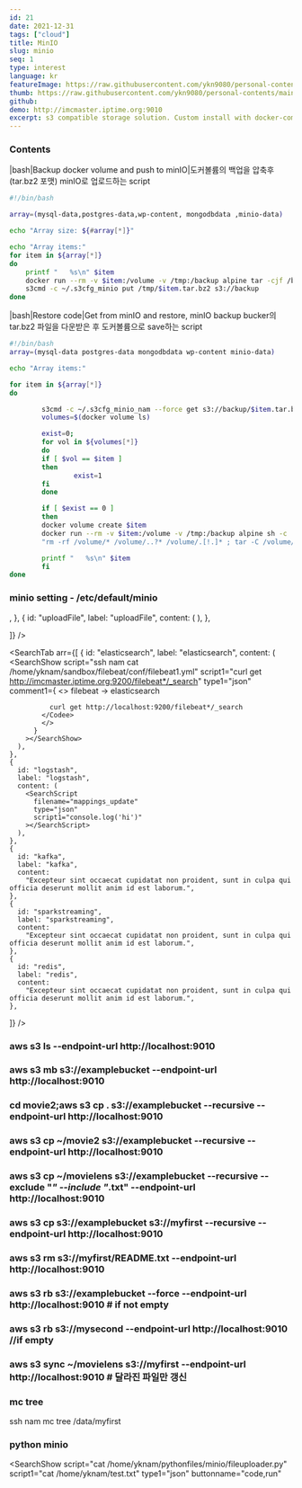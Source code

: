 ```yaml
---
id: 21
date: 2021-12-31
tags: ["cloud"]
title: MinIO
slug: minio
seq: 1
type: interest
language: kr
featureImage: https://raw.githubusercontent.com/ykn9080/personal-contents/main/images/interest/minio_logo.png
thumb: https://raw.githubusercontent.com/ykn9080/personal-contents/main/images/interest/minio_logo2.png
github:
demo: http://imcmaster.iptime.org:9010
excerpt: s3 compatible storage solution. Custom install with docker-compose
---
```


### Contents

|bash|Backup docker volume and push to minIO|도커볼륨의 백업을 압축후(tar.bz2 포맷) minIO로
업로드하는 script

```bash
#!/bin/bash

array=(mysql-data,postgres-data,wp-content, mongodbdata ,minio-data)

echo "Array size: ${#array[*]}"

echo "Array items:"
for item in ${array[*]}
do
    printf "   %s\n" $item
    docker run --rm -v $item:/volume -v /tmp:/backup alpine tar -cjf /backup/$item.tar.bz2 -C /volume ./
    s3cmd -c ~/.s3cfg_minio put /tmp/$item.tar.bz2 s3://backup
done
```

|bash|Restore code|Get from minIO and restore, minIO backup bucker의 tar.bz2 파일을 다운받은 후
도커볼륨으로 save하는 script

```bash
#!/bin/bash
array=(mysql-data postgres-data mongodbdata wp-content minio-data)

echo "Array items:"

for item in ${array[*]}
do

        s3cmd -c ~/.s3cfg_minio_nam --force get s3://backup/$item.tar.bz2 /tmp/
        volumes=$(docker volume ls)

        exist=0;
        for vol in ${volumes[*]}
        do
        if [ $vol == $item ]
        then
                exist=1
        fi
        done

        if [ $exist == 0 ]
        then
        docker volume create $item
        docker run --rm -v $item:/volume -v /tmp:/backup alpine sh -c
        "rm -rf /volume/* /volume/..?* /volume/.[!.]* ; tar -C /volume/ -xjf /backup/$item.tar.bz2"

        printf "   %s\n" $item
        fi
done
```

### minio setting - /etc/default/minio

<SearchSingle script="ssh nam cat /etc/default/minio" />
<SearchTab
  arr={[
    {
      id: "removeBucket",
      label: "removeBucket",
      content: <SearchShow script="cat /home/yknam/nodefiles/minio/removeBucket.js" script1="/home/yknam/nodefiles/minio/removeBucket.js"></SearchShow>,
    },
    {
      id: "uploadFile",
      label: "uploadFile",
      content: (
        <SearchShow
         script="cat /home/yknam/nodefiles/minio/uploadFile.js" script1="/home/yknam/nodefiles/minio/uploadFile.js"
        ></SearchShow>
      ),
    },

]}
/>

<SearchSingle script="ssh nam aws s3 ls --endpoint-url http://localhost:9010"></SearchSingle>

<SearchTab
  arr={[
    {
      id: "elasticsearch",
      label: "elasticsearch",
      content: (
        <SearchShow
          script="ssh nam cat /home/yknam/sandbox/filebeat/conf/filebeat1.yml"
          script1="curl get http://imcmaster.iptime.org:9200/filebeat*/_search"
          type1="json"
          comment1={
            <>
            <Chipp>filebeat → elasticsearch</Chipp>
            <Codee>

              curl get http://localhost:9200/filebeat*/_search
            </Codee>
            </>
          }
        ></SearchShow>
      ),
    },
    {
      id: "logstash",
      label: "logstash",
      content: (
        <SearchScript
          filename="mappings_update"
          type="json"
          script1="console.log('hi')"
        ></SearchScript>
      ),
    },
    {
      id: "kafka",
      label: "kafka",
      content:
        "Excepteur sint occaecat cupidatat non proident, sunt in culpa qui officia deserunt mollit anim id est laborum.",
    },
    {
      id: "sparkstreaming",
      label: "sparkstreaming",
      content:
        "Excepteur sint occaecat cupidatat non proident, sunt in culpa qui officia deserunt mollit anim id est laborum.",
    },
    {
      id: "redis",
      label: "redis",
      content:
        "Excepteur sint occaecat cupidatat non proident, sunt in culpa qui officia deserunt mollit anim id est laborum.",
    },

]}
/>

### aws s3 ls --endpoint-url http://localhost:9010

### aws s3 mb s3://examplebucket --endpoint-url http://localhost:9010

### cd movie2;aws s3 cp . s3://examplebucket --recursive --endpoint-url http://localhost:9010

### aws s3 cp ~/movie2 s3://examplebucket --recursive --endpoint-url http://localhost:9010

### aws s3 cp ~/movielens s3://examplebucket --recursive --exclude "_" --include "_.txt" --endpoint-url http://localhost:9010

### aws s3 cp s3://examplebucket s3://myfirst --recursive --endpoint-url http://localhost:9010

### aws s3 rm s3://myfirst/README.txt --endpoint-url http://localhost:9010

### aws s3 rb s3://examplebucket --force --endpoint-url http://localhost:9010 # if not empty

### aws s3 rb s3://mysecond --endpoint-url http://localhost:9010 //if empty

### aws s3 sync ~/movielens s3://myfirst --endpoint-url http://localhost:9010 # 달라진 파일만 갱신

### mc tree

ssh nam mc tree /data/myfirst

### python minio

<SearchShow
  script="cat /home/yknam/pythonfiles/minio/fileuploader.py"
  script1="cat /home/yknam/test.txt"
  type1="json"
  buttonname="code,run"
></SearchShow>
<SearchSingle script="ssh nam mc tree /data/myfirst"></SearchSingle>
